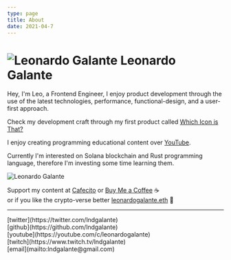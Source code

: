 ```yaml
---
type: page
title: About
date: 2021-04-7
---
```


# ![Leonardo Galante](/images/lg.png) Leonardo Galante

Hey, I'm Leo, a Frontend Engineer, I enjoy product development through the use of the latest technologies, performance, functional-design, and a user-first approach.

Check my development craft through my first product called [Which Icon is That?](https://www.whichiconisthat.com)

I enjoy creating programming educational content over [YouTube](https://youtube.com/c/leonardogalante).

Currently I'm interested on Solana blockchain and Rust programming language, therefore I'm investing some time learning them.

<img src="/images/cover.jpg" alt="Leonardo Galante" className="cover" />

Support my content at
[Cafecito](https://cafecito.app/leonardogalante) or [Buy Me a Coffee](https://www.buymeacoffee.com/lndgalant) ☕️ <br />or if you like the crypto-verse better [leonardogalante.eth](https://tipeth.xyz/leonardogalante.eth) 🚀

---

<div>
  [twitter](https://twitter.com/lndgalante)
  <br />
  [github](https://github.com/lndgalante)
  <br />
  [youtube](https://youtube.com/c/leonardogalante)
  <br />
  [twitch](https://www.twitch.tv/lndgalante)
  <br />
  [email](mailto:lndgalante@gmail.com)
</div>
